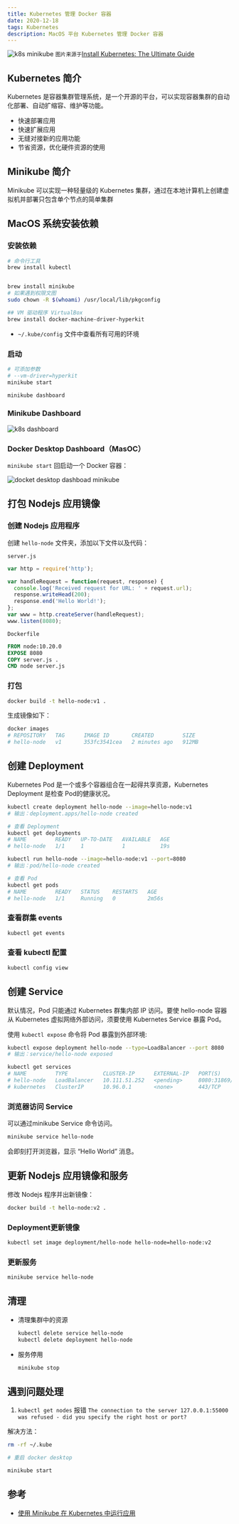 ```yaml
---
title: Kubernetes 管理 Docker 容器
date: 2020-12-18
tags: Kubernetes
description: MacOS 平台 Kubernetes 管理 Docker 容器
---
```


![k8s minikube](guide-k8s-minikube.png)
`图片来源于`[Install Kubernetes: The Ultimate Guide](https://platform9.com/docs/install-kubernetes-the-ultimate-guide/) 

## Kubernetes 简介

Kubernetes 是容器集群管理系统，是一个开源的平台，可以实现容器集群的自动化部署、自动扩缩容、维护等功能。

- 快速部署应用
- 快速扩展应用
- 无缝对接新的应用功能
- 节省资源，优化硬件资源的使用

## Minikube 简介

Minikube 可以实现一种轻量级的 Kubernetes 集群，通过在本地计算机上创建虚拟机并部署只包含单个节点的简单集群

## MacOS 系统安装依赖

### 安装依赖

```bash
# 命令行工具
brew install kubectl


brew install minikube
# 如果遇到权限文图
sudo chown -R $(whoami) /usr/local/lib/pkgconfig

## VM 驱动程序 VirtualBox
brew install docker-machine-driver-hyperkit
```

- `~/.kube/config` 文件中查看所有可用的环境

### 启动

```bash
# 可添加参数
# --vm-driver=hyperkit
minikube start

minikube dashboard
```

### Minikube Dashboard
![k8s dashboard](k8s-dashboard.png)

### Docker Desktop Dashboard（MasOC）

`minikube start` 回启动一个 Docker 容器：

![docket desktop dashboad minikube](docket-desktop-dashboad-minikube.png)

## 打包 Nodejs 应用镜像

### 创建 Nodejs 应用程序

创建 `hello-node` 文件夹，添加以下文件以及代码：

`server.js`

```js
var http = require('http');

var handleRequest = function(request, response) {
  console.log('Received request for URL: ' + request.url);
  response.writeHead(200);
  response.end('Hello World!');
};
var www = http.createServer(handleRequest);
www.listen(8080);

```

`Dockerfile`

```dockerfile
FROM node:10.20.0
EXPOSE 8080
COPY server.js .
CMD node server.js
```

### 打包

```bash
docker build -t hello-node:v1 .
```

生成镜像如下：

```bash
docker images
# REPOSITORY   TAG      IMAGE ID       CREATED         SIZE
# hello-node   v1       353fc3541cea   2 minutes ago   912MB
```

## 创建 Deployment

Kubernetes Pod 是一个或多个容器组合在一起得共享资源，Kubernetes Deployment 是检查 Pod的健康状况。

```bash
kubectl create deployment hello-node --image=hello-node:v1
# 输出：deployment.apps/hello-node created

# 查看 Deployment
kubectl get deployments
# NAME         READY   UP-TO-DATE   AVAILABLE   AGE
# hello-node   1/1     1            1           19s

kubectl run hello-node --image=hello-node:v1 --port=8080
# 输出：pod/hello-node created

# 查看 Pod
kubectl get pods
# NAME         READY   STATUS    RESTARTS   AGE
# hello-node   1/1     Running   0          2m56s
```

### 查看群集 events

```bash
kubectl get events
```

### 查看 kubectl 配置

```bash
kubectl config view
```

## 创建 Service

默认情况，Pod 只能通过 Kubernetes 群集内部 IP 访问。要使 hello-node 容器从 Kubernetes 虚拟网络外部访问，须要使用 Kubernetes Service 暴露 Pod。

使用 `kubectl expose` 命令将 Pod 暴露到外部环境:

```bash
kubectl expose deployment hello-node --type=LoadBalancer --port 8080
# 输出：service/hello-node exposed

kubectl get services
# NAME         TYPE           CLUSTER-IP      EXTERNAL-IP   PORT(S)          AGE
# hello-node   LoadBalancer   10.111.51.252   <pending>     8080:31869/TCP   55s
# kubernetes   ClusterIP      10.96.0.1       <none>        443/TCP          16h
```

### 浏览器访问 Service

可以通过minikube Service 命令访问。

```bash
minikube service hello-node
```

会即刻打开浏览器，显示 “Hello World” 消息。

## 更新 Nodejs 应用镜像和服务

修改 Nodejs 程序并出新镜像：

```bash
docker build -t hello-node:v2 .
```

### Deployment更新镜像

```bash
kubectl set image deployment/hello-node hello-node=hello-node:v2
```

### 更新服务

```bash
minikube service hello-node
```

## 清理

- 清理集群中的资源
  ```bash
  kubectl delete service hello-node
  kubectl delete deployment hello-node
  ```

- 服务停用

  ```bash
  minikube stop
  ```




## 遇到问题处理

1. `kubectl get nodes` 报错 `The connection to the server 127.0.0.1:55000 was refused - did you specify the right host or port?`

 解决方法：

  ```bash
  rm -rf ~/.kube

  # 重启 docker desktop

  minikube start
  ```

## 参考

- [使用 Minikube 在 Kubernetes 中运行应用](http://docs.kubernetes.org.cn/126.html)
